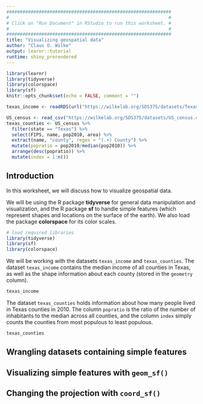 ```yaml
---
#############################################################
#                                                           #
# Click on "Run Document" in RStudio to run this worksheet. #
#                                                           #
#############################################################
title: "Visualizing geospatial data"
author: "Claus O. Wilke"
output: learnr::tutorial
runtime: shiny_prerendered
---
```


```r
library(learnr)
library(tidyverse)
library(colorspace)
library(sf)
knitr::opts_chunk$set(echo = FALSE, comment = "")

texas_income <- readRDS(url("https://wilkelab.org/SDS375/datasets/Texas_income.rds"))

US_census <- read_csv("https://wilkelab.org/SDS375/datasets/US_census.csv")
texas_counties <- US_census %>% 
  filter(state == "Texas") %>%
  select(FIPS, name, pop2010, area) %>%
  extract(name, "county", regex = "(.+) County") %>%
  mutate(popratio = pop2010/median(pop2010)) %>%
  arrange(desc(popratio)) %>%
  mutate(index = 1:n())
```

## Introduction

In this worksheet, we will discuss how to visualize geospatial data.

We will be using the R package **tidyverse** for general data manipulation and visualization, and the R package **sf** to handle simple features (which represent shapes and locations on the surface of the earth). We also load the package **colorspace** for its color scales.

```r
# load required libraries
library(tidyverse)
library(sf)
library(colorspace)
```


We will be working with the datasets `texas_income` and `texas_counties`. The dataset `texas_income` contains the median income of all counties in Texas, as well as the shape information about each county (stored in the `geometry` column).

```r
texas_income
```

The dataset `texas_counties` holds information about how many people lived in Texas counties in 2010. The column `popratio` is the ratio of the number of inhabitants to the median across all counties, and the column `index` simply counts the counties from most populous to least populous.

```r
texas_counties
```


## Wrangling datasets containing simple features

## Visualizing simple features with `geom_sf()`

## Changing the projection with `coord_sf()`